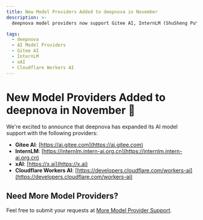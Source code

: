 ```yaml
---
title: New Model Providers Added to deepnova in November
description: >-
  deepnova model providers now support Gitee AI, InternLM (ShuSheng PuYu), xAI, and Cloudflare WorkersAI

tags:
  - deepnova
  - AI Model Providers
  - Gitee AI
  - InternLM
  - xAI
  - Cloudflare Workers AI
---
```


# New Model Providers Added to deepnova in November 🎉

We're excited to announce that deepnova has expanded its AI model support with the following providers:

- **Gitee AI**: [https://ai.gitee.com](https://ai.gitee.com)
- **InternLM**: [https://internlm.intern-ai.org.cn](https://internlm.intern-ai.org.cn)
- **xAI**: [https://x.ai](https://x.ai)
- **Cloudflare Workers AI**: [https://developers.cloudflare.com/workers-ai](https://developers.cloudflare.com/workers-ai)

## Need More Model Providers?

Feel free to submit your requests at [More Model Provider Support](https://github.com/lobehub/lobe-chat/discussions/6157).
